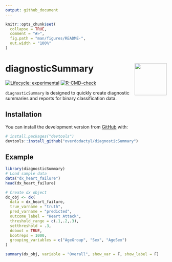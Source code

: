 ```yaml
---
output: github_document
---
```


<!-- README.md is generated from README.Rmd. Please edit that file -->

```r
knitr::opts_chunk$set(
  collapse = TRUE,
  comment = "#>",
  fig.path = "man/figures/README-",
  out.width = "100%"
)
```

# diagnosticSummary <img src="man/figures/logo.png" align="right" width="100" height="100" />

<!-- badges: start -->
[![Lifecycle: experimental](https://img.shields.io/badge/lifecycle-experimental-orange.svg)](https://www.tidyverse.org/lifecycle/#experimental)
[![R-CMD-check](https://github.com/overdodactyl/diagnosticSummary/actions/workflows/R-CMD-check.yaml/badge.svg)](https://github.com/overdodactyl/diagnosticSummary/actions/workflows/R-CMD-check.yaml)
<!-- badges: end -->

`diagnosticSummary` is designed to quickly create diagnostic summaries and reports for binary classification data.

## Installation

You can install the development version from [GitHub](https://github.com/) with:

``` r
# install.packages("devtools")
devtools::install_github("overdodactyl/diagnosticSummary")
```
## Example


```r
library(diagnosticSummary)
# Load sample data
data("dx_heart_failure")
head(dx_heart_failure)

# Create dx object
dx_obj <- dx(
  data = dx_heart_failure,
  true_varname = "truth",
  pred_varname = "predicted",
  outcome_label = "Heart Attack",
  threshold_range = c(.1,.2,.3),
  setthreshold = .3,
  doboot = TRUE,
  bootreps = 1000,
  grouping_variables = c("AgeGroup", "Sex", "AgeSex")
)
```


```r
summary(dx_obj, variable = "Overall", show_var = F, show_label = F)
```


